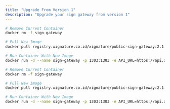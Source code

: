 ```yaml
---
title: "Upgrade From Version 1"
description: "Upgrade your sign gateway from version 1"
---
```


```bash Staging
# Remove Current Container
docker rm -f sign-gateway

# Pull New Image
docker pull registry.xignature.co.id/xignature/public-sign-gateway:2.1.0

# Run Container With New Image
docker run -d --name sign-gateway -p 1303:1303 -e API_URL=https://api.xignature.dev -e API_KEY=your-api-key -e ENV=STAGING -e OTEL_SERVICE_NAME=xignature-dev registry.xignature.co.id/xignature/public-sign-gateway:2.1.0
```

```bash Production
# Remove Current Container
docker rm -f sign-gateway

# Pull New Image
docker pull registry.xignature.co.id/xignature/public-sign-gateway:2.1.0

# Run Container With New Image
docker run -d --name sign-gateway -p 1303:1303 -e API_URL=https://api.xignature.co.id -e API_KEY=your-api-key -e ENV=PROD -e OTEL_SERVICE_NAME=xignature-prod registry.xignature.co.id/xignature/public-sign-gateway:2.1.0
```
